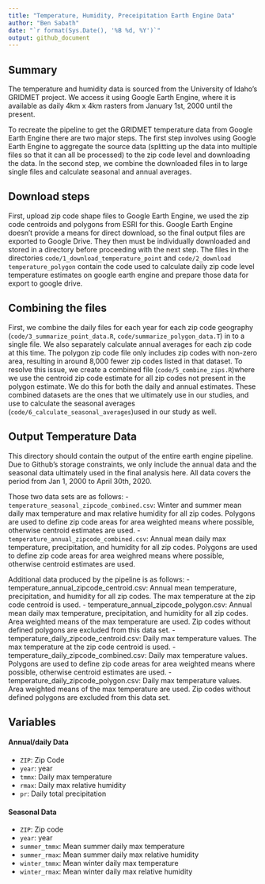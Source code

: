 ```yaml
---
title: "Temperature, Humidity, Preceipitation Earth Engine Data"
author: "Ben Sabath"
date: "`r format(Sys.Date(), '%B %d, %Y')`"
output: github_document
---
```


## Summary

The temperature and humidity data is sourced from the University of Idaho's GRIDMET project. We access it
using Google Earth Engine, where it is available as daily 4km x 4km rasters from January 1st, 2000 until the present.

To recreate the pipeline to get the GRIDMET temperature data from Google Earth Engine there are 
two major steps. The first step involves using Google Earth Engine to aggregate the
source data (splitting up the data into multiple files so that it can all be processed) to the zip code level and downloading the data. In the second step, we combine the downloaded files in to large single files and calculate seasonal and annual averages. 

## Download steps

First, upload zip code shape files to Google Earth Engine, 
we used the zip code centroids 
and polygons from ESRI for this. Google Earth Engine doesn't
provide a means for direct download, so the final output files are exported to Google Drive. They then
must be individually downloaded and stored in a directory before proceeding with the next step. The files in the directories `code/1_download_temperature_point` and `code/2_download temperature_polygon` contain the code used to calculate daily zip code level temperature estimates on google earth engine and prepare those data for export to google drive. 

## Combining the files

First, we combine the daily files for each year for each zip code geography
(`code/3_summarize_point_data.R`, `code/summarize_polygon_data.T`) in to a single file. We also separately
calculate annual averages for each zip code at this time. The polygon zip code file only includes zip 
codes with non-zero area, resulting in around 8,000 fewer zip codes listed in that dataset. To resolve this 
issue, we create a combined file (`code/5_combine_zips.R`)where we use the centroid zip code estimate for 
all zip codes not present in the polygon estimate. We do this for both the daily and annual estimates. 
These combined datasets are the ones that we ultimately use in our studies, and use to calculate the 
seasonal averages (`code/6_calculate_seasonal_averages`)used in our study as well.

## Output Temperature Data

This directory should contain the output of the entire earth engine pipeline. Due to Github's 
storage constraints, we only include the annual data and the seasonal data ultimately used in the final analysis here. All data covers the period from Jan 1, 2000 to April 30th, 2020.

Those two data sets are as follows:
- `temperature_seasonal_zipcode_combined.csv`: Winter and summer mean daily max temperature and max relative humidity for all zip codes. Polygons are used to define zip code areas for area weighted means where possible, otherwise centroid estimates are used.
- `temperature_annual_zipcode_combined.csv`: Annual mean daily max temperature, precipitation, and humidity for all zip codes. Polygons are used to define zip code areas for area weighred means where possible, otherwise centroid estimates are used.

Additional data produced by the pipeline is as follows:
- temperature_annual_zipcode_centroid.csv: Annual mean temperature, precipitation, and humidity for all zip codes. The max temperature at the zip code centroid is used.
- temperature_annual_zipcode_polygon.csv: Annual mean daily max temperature, precipitation, and humidity for all zip codes. Area weighted means of the max temperature are used. Zip codes without defined polygons are excluded from this data set.
- temperature_daily_zipcode_centroid.csv: Daily max temperature values. The max temperature at the zip code centroid is used.
- temperature_daily_zipcode_combined.csv: Daily max temperature values. Polygons are used to define zip code areas for area weighted means where possible, otherwise centroid estimates are used.
- temperature_daily_zipcode_polygon.csv: Daily max temperature values. Area weighted means of the max temperature are used. Zip codes without defined polygons are excluded from this data set.

## Variables

#### Annual/daily Data

- `ZIP`: Zip Code
- `year`: year
- `tmmx`: Daily max temperature
- `rmax`: Daily max relative humidity
- `pr`: Daily total precipitation

#### Seasonal Data

- `ZIP`: Zip code
- `year`: year
- `summer_tmmx`: Mean summer daily max temperature
- `summer_rmax`: Mean summer daily max relative humidity
- `winter_tmmx`: Mean winter daily max temperature
- `winter_rmax`: Mean winter daily max relative humidity


